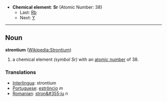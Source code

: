 *'''Chemical element''': '''Sr''' (Atomic Number: 38)
**Last: [[Rubidium|Rb]]
**Next: [[Yttrium|Y]]
----
== Noun ==
'''strontium''' ([[en:Strontium|Wikipedia:Strontium]])

# a chemical element ''(symbol Sr)'' with an [[atomic number]] of 38.

===Translations===
*[[Interlingua]]: strontium
*[[Portuguese]]: [[estrôncio]] ''m''
*[[Romanian]]: [[stron&#355;iu]] ''n''